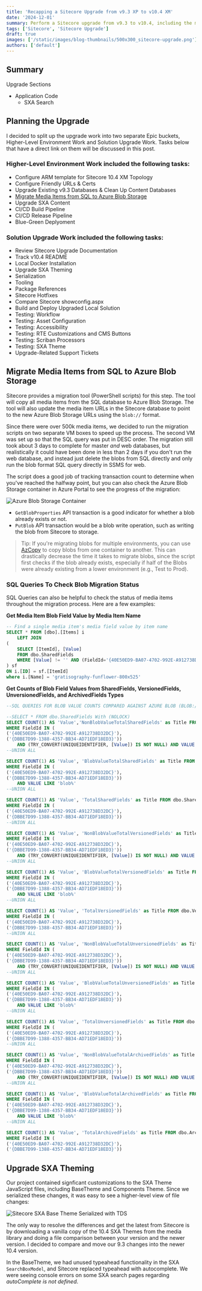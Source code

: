 ```yaml
---
title: 'Recapping a Sitecore Upgrade from v9.3 XP to v10.4 XM'
date: '2024-12-01'
summary: Perform a Sitecore upgrade from v9.3 to v10.4, including the move to Azure Blob Storage, Publishing Service adjustments, and TODO.
tags: ['Sitecore', 'Sitecore Upgrade']
draft: true
images: ['/static/images/blog-thumbnails/500x300_sitecore-upgrade.png']
authors: ['default']
---
```


## Summary
Upgrade Sections
- Application Code
	- SXA Search

## Planning the Upgrade
I decided to split up the upgrade work into two separate Epic buckets, Higher-Level Environment Work and Solution Upgrade Work. Tasks below that have a direct link on them will be discussed in this post.

### Higher-Level Environment Work included the following tasks:
- Configure ARM template for Sitecore 10.4 XM Topology
- Configure Friendly URLs & Certs
- Upgrade Existing v9.3 Databases & Clean Up Content Databases
- [Migrate Media Items from SQL to Azure Blob Storage](#migrate-media-items-from-sql-to-azure-blob-storage)
- Upgrade SXA Content
- CI/CD Build Pipeline
- CI/CD Release Pipeline
- Blue-Green Deplyoment

### Solution Upgrade Work included the following tasks:
- Review Sitecore Upgrade Documentation
- Track v10.4 README
- Local Docker Installation
- Upgrade SXA Theming
- Serialization
- Tooling
- Package References
- Sitecore Hotfixes
- Compare Sitecore showconfig.aspx
- Build and Deploy Upgraded Local Solution
- Testing: Workflow
- Testing: Asset Configuration
- Testing: Accessibility
- Testing: RTE Customizations and CMS Buttons
- Testing: Scriban Processors
- Testing: SXA Theme
- Upgrade-Related Support Tickets

## Migrate Media Items from SQL to Azure Blob Storage
Sitecore provides a migration tool (PowerShell scripts) for this step. The tool will copy all media items from the SQL database to Azure Blob Storage. The tool will also update the media item URLs in the Sitecore database to point to the new Azure Blob Storage URLs using the `blob://` format.

Since there were over 500k media items, we decided to run the migration scripts on two separate VM boxes to speed up the process. The second VM was set up so that the SQL query was put in DESC order. The migration still took about 3 days to complete for master *and* web databases, but realistically it could have been done in less than 2 days if you don't run the web database, and instead just delete the blobs from SQL directly and only run the blob format SQL query directly in SSMS for web.

The script does a good job of tracking transaction count to determine when you've reached the halfway point, but you can also check the Azure Blob Storage container in Azure Portal to see the progress of the migration:

![Azure Blob Storage Container](/static/images/blog-content-images/2024-11-05_azure-blob-migration-transaction-metrics.png)

- `GetBlobProperties` API transaction is a good indicator for whether a blob already exists or not. 
- `PutBlob` API transaction would be a blob write operation, such as writing the blob from Sitecore to storage.

> Tip: If you're migrating blobs for multiple environments, you can use [AzCopy](https://learn.microsoft.com/en-us/azure/storage/common/storage-use-azcopy-blobs-copy) to copy blobs from one container to another. This can drastically decrease the time it takes to migrate blobs, since the script first checks if the blob already exists, especially if half of the Blobs were already existing from a lower  environment (e.g., Test to Prod).

### SQL Queries To Check Blob Migration Status
SQL Queries can also be helpful to check the status of media items throughout the migration process. Here are a few examples:

**Get Media Item Blob Field Value by Media Item Name**
```sql
-- Find a single media item's media field value by item name
SELECT * FROM [dbo].[Items] i
	LEFT JOIN
(
    SELECT [ItemId], [Value]
    FROM dbo.SharedFields 
    WHERE [Value] != '' AND (FieldId='{40E50ED9-BA07-4702-992E-A912738D32DC}' OR FieldId='{DBBE7D99-1388-4357-BB34-AD71EDF18ED3}')
) sf
ON i.[ID] = sf.[ItemId]
where i.[Name] = 'gratisography-funflower-800x525'
```

**Get Counts of Blob Field Values from SharedFields, VersionedFields, UnversionedFields, and ArchivedFields Types**
```sql
--SQL QUERIES FOR BLOB VALUE COUNTS COMPARED AGAINST AZURE BLOB (BLOB://) VALUE COUNTS

--SELECT * FROM dbo.SharedFields With (NOLOCK)
SELECT COUNT(1) AS 'Value','NonBlobValueTotalSharedFields' as Title FROM dbo.SharedFields With (NOLOCK)
WHERE FieldId IN (
('{40E50ED9-BA07-4702-992E-A912738D32DC}'),
('{DBBE7D99-1388-4357-BB34-AD71EDF18ED3}')) 
	AND (TRY_CONVERT(UNIQUEIDENTIFIER, [Value]) IS NOT NULL) AND VALUE NOT LIKE 'blob%'
--UNION ALL

SELECT COUNT(1) AS 'Value', 'BlobValueTotalSharedFields' as Title FROM dbo.SharedFields With (NOLOCK)
WHERE FieldId IN (
('{40E50ED9-BA07-4702-992E-A912738D32DC}'),
('{DBBE7D99-1388-4357-BB34-AD71EDF18ED3}')) 
	AND VALUE LIKE 'blob%'
--UNION ALL

SELECT COUNT(1) AS 'Value', 'TotalSharedFields' as Title FROM dbo.SharedFields With (NOLOCK)
WHERE FieldId IN (
('{40E50ED9-BA07-4702-992E-A912738D32DC}'),
('{DBBE7D99-1388-4357-BB34-AD71EDF18ED3}'))
--UNION ALL

SELECT COUNT(1) AS 'Value', 'NonBlobValueTotalVersionedFields' as Title FROM dbo.VersionedFields With (NOLOCK)
WHERE FieldId IN (
('{40E50ED9-BA07-4702-992E-A912738D32DC}'),
('{DBBE7D99-1388-4357-BB34-AD71EDF18ED3}')) 
	AND (TRY_CONVERT(UNIQUEIDENTIFIER, [Value]) IS NOT NULL) AND VALUE NOT LIKE 'blob%'
--UNION ALL

SELECT COUNT(1) AS 'Value', 'BlobValueTotalVersionedFields' as Title FROM dbo.VersionedFields With (NOLOCK)
WHERE FieldId IN (
('{40E50ED9-BA07-4702-992E-A912738D32DC}'),
('{DBBE7D99-1388-4357-BB34-AD71EDF18ED3}')) 
	AND VALUE LIKE 'blob%'
--UNION ALL

SELECT COUNT(1) AS 'Value', 'TotalVersionedFields' as Title FROM dbo.VersionedFields With (NOLOCK)
WHERE FieldId IN (
('{40E50ED9-BA07-4702-992E-A912738D32DC}'),
('{DBBE7D99-1388-4357-BB34-AD71EDF18ED3}'))
--UNION ALL

SELECT COUNT(1) AS 'Value', 'NonBlobValueTotalUnversionedFields' as Title FROM dbo.UnversionedFields With (NOLOCK)
WHERE FieldId IN (
('{40E50ED9-BA07-4702-992E-A912738D32DC}'),
('{DBBE7D99-1388-4357-BB34-AD71EDF18ED3}')) 
	AND (TRY_CONVERT(UNIQUEIDENTIFIER, [Value]) IS NOT NULL) AND VALUE NOT LIKE 'blob%'
--UNION ALL

SELECT COUNT(1) AS 'Value', 'BlobValueTotalUnversionedFields' as Title FROM dbo.UnversionedFields With (NOLOCK)
WHERE FieldId IN (
('{40E50ED9-BA07-4702-992E-A912738D32DC}'),
('{DBBE7D99-1388-4357-BB34-AD71EDF18ED3}')) 
	AND VALUE LIKE 'blob%'
--UNION ALL

SELECT COUNT(1) AS 'Value', 'TotalUnversionedFields' as Title FROM dbo.UnversionedFields With (NOLOCK)
WHERE FieldId IN (
('{40E50ED9-BA07-4702-992E-A912738D32DC}'),
('{DBBE7D99-1388-4357-BB34-AD71EDF18ED3}'))
--UNION ALL

SELECT COUNT(1) AS 'Value', 'NonBlobValueTotalArchivedFields' as Title FROM dbo.ArchivedFields With (NOLOCK)
WHERE FieldId IN (
('{40E50ED9-BA07-4702-992E-A912738D32DC}'),
('{DBBE7D99-1388-4357-BB34-AD71EDF18ED3}')) 
	AND (TRY_CONVERT(UNIQUEIDENTIFIER, [Value]) IS NOT NULL) AND VALUE NOT LIKE 'blob%'
--UNION ALL

SELECT COUNT(1) AS 'Value', 'BlobValueTotalArchivedFields' as Title FROM dbo.ArchivedFields With (NOLOCK)
WHERE FieldId IN (
('{40E50ED9-BA07-4702-992E-A912738D32DC}'),
('{DBBE7D99-1388-4357-BB34-AD71EDF18ED3}')) 
	AND VALUE LIKE 'blob%'
--UNION ALL

SELECT COUNT(1) AS 'Value', 'TotalArchivedFields' as Title FROM dbo.ArchivedFields With (NOLOCK)
WHERE FieldId IN (
('{40E50ED9-BA07-4702-992E-A912738D32DC}'),
('{DBBE7D99-1388-4357-BB34-AD71EDF18ED3}'))
```

## Upgrade SXA Theming
Our project contained signficant customizations to the SXA Theme JavaScript files, including BaseTheme and Components Theme. Since we serialized these changes, it was easy to see a higher-level view of file changes:

![Sitecore SXA Base Theme Serialized with TDS](/static/images/blog-content-images/2024-11-12_104-upgrade-sxa-base-themes-tds.png)

The only way to resolve the differences and get the latest from Sitecore is by downloading a vanilla copy of the 10.4 SXA Themes from the media library and doing a file comparison between your version and the newer version. I decided to compare and move our 9.3 changes into the newer 10.4 version.

In the BaseTheme, we had unused typeahead functionality in the SXA `SearchBoxModel`, and Sitecore replaced typeahead with autocomplete. We were seeing console errors on some SXA search pages regarding *autoComplete is not defined*.